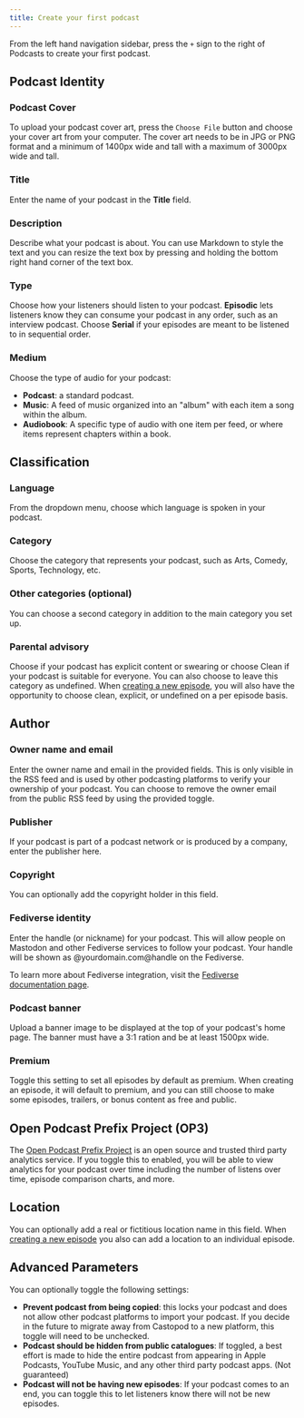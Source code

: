 ```yaml
---
title: Create your first podcast
---
```



From the left hand navigation sidebar, press the `+` sign to the right of Podcasts to create your first podcast.

## Podcast Identity

### Podcast Cover

To upload your podcast cover art, press the `Choose File` button and choose your cover art from your computer. The
cover art needs to be in JPG or PNG format and a minimum of 1400px wide and tall with a maximum of 3000px wide and
tall.

### Title

Enter the name of your podcast in the **Title** field.

### Description

Describe what your podcast is about. You can use Markdown to style the text and you can resize the text box by
pressing and holding the bottom right hand corner of the text box.

### Type

Choose how your listeners should listen to your podcast. **Episodic** lets listeners know they can consume your podcast
in any order, such as an interview podcast. Choose **Serial** if your episodes are meant to be listened to in
sequential order.

### Medium

Choose the type of audio for your podcast:

- **Podcast**: a standard podcast.
- **Music**: A feed of music organized into an "album" with each item a song within the album.
- **Audiobook**: A specific type of audio with one item per feed, or where items represent chapters within a book.

## Classification

### Language

From the dropdown menu, choose which language is spoken in your podcast.

### Category

Choose the category that represents your podcast, such as Arts, Comedy, Sports, Technology, etc.

### Other categories (optional)

You can choose a second category in addition to the main category you set up.

### Parental advisory

Choose if your podcast has explicit content or swearing or choose Clean if your podcast is suitable for everyone. You
can also choose to leave this category as undefined. When [creating a new episode](../podcast/episodes.md),
you will also have the opportunity to choose clean, explicit, or undefined on a per episode basis.

## Author

### Owner name and email

Enter the owner name and email in the provided fields. This is only visible in the RSS feed and is used by other
podcasting platforms to verify your ownership of your podcast. You can choose to remove the owner email
from the public RSS feed by using the provided toggle.

### Publisher

If your podcast is part of a podcast network or is produced by a company, enter the publisher here.

### Copyright

You can optionally add the copyright holder in this field.

### Fediverse identity

Enter the handle (or nickname) for your podcast. This will allow people on Mastodon and other Fediverse services
to follow your podcast. Your handle will be shown as @yourdomain.com@handle on the Fediverse.

To learn more about Fediverse integration, visit the [Fediverse documentation page](../instance/fediverse.md).

### Podcast banner

Upload a banner image to be displayed at the top of your podcast's home page. The banner must have a 3:1 ration and
be at least 1500px wide.

### Premium

Toggle this setting to set all episodes by default as premium. When creating an episode, it will default to premium,
and you can still choose to make some episodes, trailers, or bonus content as free and public.

## Open Podcast Prefix Project (OP3)

The [Open Podcast Prefix Project](https://op3.dev) is an open source and trusted third party analytics service. If
you toggle this to enabled, you will be able to view analytics for your podcast over time including the number of
listens over time, episode comparison charts, and more.

## Location

You can optionally add a real or fictitious location name in this field. When
[creating a new episode](../podcast/episodes.md) you also can add a location to an individual episode.

## Advanced Parameters

You can optionally toggle the following settings:

- **Prevent podcast from being copied**: this locks your podcast and does not allow other podcast platforms to import
  your podcast. If you decide in the future to migrate away from Castopod to a new platform, this toggle will need to be
  unchecked.
- **Podcast should be hidden from public catalogues**: If toggled, a best effort is made to hide the entire podcast from
  appearing in Apple Podcasts, YouTube Music, and any other third party podcast apps. (Not guaranteed)
- **Podcast will not be having new episodes**: If your podcast comes to an end, you can toggle this to let listeners
  know there will not be new episodes.
